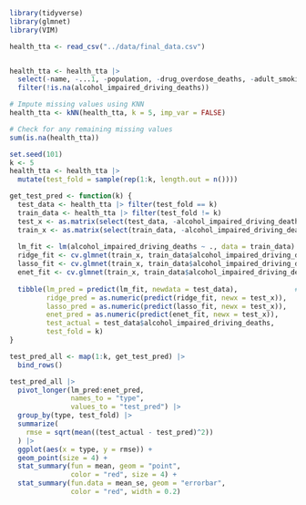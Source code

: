 ```r
library(tidyverse)
library(glmnet)
library(VIM)
```


```r
health_tta <- read_csv("../data/final_data.csv")


health_tta <- health_tta |> 
  select(-name, -...1, -population, -drug_overdose_deaths, -adult_smoking) |> 
  filter(!is.na(alcohol_impaired_driving_deaths))
```


```r
# Impute missing values using KNN
health_tta <- kNN(health_tta, k = 5, imp_var = FALSE)

# Check for any remaining missing values
sum(is.na(health_tta))

set.seed(101)
k <- 5
health_tta <- health_tta |>
  mutate(test_fold = sample(rep(1:k, length.out = n())))
```


```r
get_test_pred <- function(k) {
  test_data <- health_tta |> filter(test_fold == k)                     # get test and training data
  train_data <- health_tta |> filter(test_fold != k)
  test_x <- as.matrix(select(test_data, -alcohol_impaired_driving_deaths))            # get test and training matrices
  train_x <- as.matrix(select(train_data, -alcohol_impaired_driving_deaths))
  
  lm_fit <- lm(alcohol_impaired_driving_deaths ~ ., data = train_data)                  # fit models to training data
  ridge_fit <- cv.glmnet(train_x, train_data$alcohol_impaired_driving_deaths, alpha = 0)
  lasso_fit <- cv.glmnet(train_x, train_data$alcohol_impaired_driving_deaths, alpha = 1)
  enet_fit <- cv.glmnet(train_x, train_data$alcohol_impaired_driving_deaths, alpha = 0.5)
  
  tibble(lm_pred = predict(lm_fit, newdata = test_data),              # return test results
         ridge_pred = as.numeric(predict(ridge_fit, newx = test_x)),
         lasso_pred = as.numeric(predict(lasso_fit, newx = test_x)),
         enet_pred = as.numeric(predict(enet_fit, newx = test_x)),
         test_actual = test_data$alcohol_impaired_driving_deaths,
         test_fold = k)
}
```


```r
test_pred_all <- map(1:k, get_test_pred) |> 
  bind_rows()
```


```r
test_pred_all |>
  pivot_longer(lm_pred:enet_pred, 
               names_to = "type", 
               values_to = "test_pred") |>
  group_by(type, test_fold) |>
  summarize(
    rmse = sqrt(mean((test_actual - test_pred)^2))
  ) |> 
  ggplot(aes(x = type, y = rmse)) + 
  geom_point(size = 4) +
  stat_summary(fun = mean, geom = "point", 
               color = "red", size = 4) + 
  stat_summary(fun.data = mean_se, geom = "errorbar", 
               color = "red", width = 0.2)
```
